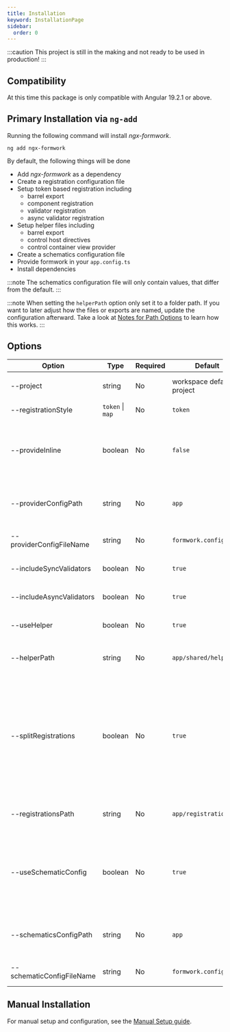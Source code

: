 ```yaml
---
title: Installation
keyword: InstallationPage
sidebar:
  order: 0
---
```


:::caution
This project is still in the making and not ready to be used in production!
:::

## Compatibility

At this time this package is only compatible with Angular 19.2.1 or above.

## Primary Installation via `ng-add`

Running the following command will install _ngx-formwork_.

```shell
ng add ngx-formwork
```

By default, the following things will be done

- Add _ngx-formwork_ as a dependency
- Create a registration configuration file
- Setup token based registration including
  - barrel export
  - component registration
  - validator registration
  - async validator registration
- Setup helper files including
  - barrel export
  - control host directives
  - control container view provider
- Create a schematics configuration file
- Provide formwork in your `app.config.ts`
- Install dependencies

:::note
The schematics configuration file will only contain values, that differ from the default.
:::

:::note
When setting the `helperPath` option only set it to a folder path. If you want to later adjust how the files or exports are named, update the configuration afterward. Take a look at [Notes for Path Options](/schematics/generators/#notes-for-path-options) to learn how this works.
:::

## Options

| Option                    | Type             | Required | Default                   | Description                                                                                                                                                                                                               |
|---------------------------|------------------|----------|---------------------------|---------------------------------------------------------------------------------------------------------------------------------------------------------------------------------------------------------------------------|
| --project                 | string           | No       | workspace default project | Angular project to add ngx-formwork to.                                                                                                                                                                                   |
| --registrationStyle       | `token` \| `map` | No       | `token`                   | The registration style to be used.                                                                                                                                                                                        |
| --provideInline           | boolean          | No       | `false`                   | Put the provider configuration object of `provideFormwork` inline, instead of putting it in a separate file.                                                                                                              |
| --providerConfigPath      | string           | No       | `app`                     | Where the provider configuration file should be placed, relative to the project root.                                                                                                                                     |
| --providerConfigFileName  | string           | No       | `formwork.config.ts`      | Name of the provider configuration file.                                                                                                                                                                                  |
| --includeSyncValidators   | boolean          | No       | `true`                    | Whether to include the setup for validators.                                                                                                                                                                              |
| --includeAsyncValidators  | boolean          | No       | `true`                    | Whether to include the setup for async validators.                                                                                                                                                                        |
| --useHelper               | boolean          | No       | `true`                    | Include helper files for view providers and host directives.                                                                                                                                                              |
| --helperPath              | string           | No       | `app/shared/helper`       | Where helper files should be placed, relative to the project root.                                                                                                                                                        |
| --splitRegistrations      | boolean          | No       | `true`                    | Whether to split the registrations into a separate file. If false, registrations will happen directly in the `formwork.config.ts` or `app.config.ts`, depending on the registration style and the `provideInline` option. |
| --registrationsPath       | string           | No       | `app/registrations`       | Where registration files should be placed, relative to the project root.                                                                                                                                                  |
| --useSchematicConfig      | boolean          | No       | `true`                    | Whether to include an extra file for schematics configuration. If set to false, all configuration for the schematics will be set up in `angular.json`.                                                                    |
| --schematicsConfigPath    | string           | No       | `app`                     | Where the schematics config should be placed, relative to the project root.                                                                                                                                               |
| --schematicConfigFileName | string           | No       | `formwork.config.json`    | Name of the schematic config file.                                                                                                                                                                                        |


## Manual Installation

For manual setup and configuration, see the [Manual Setup guide](/getting-started/manuel-setup/).
